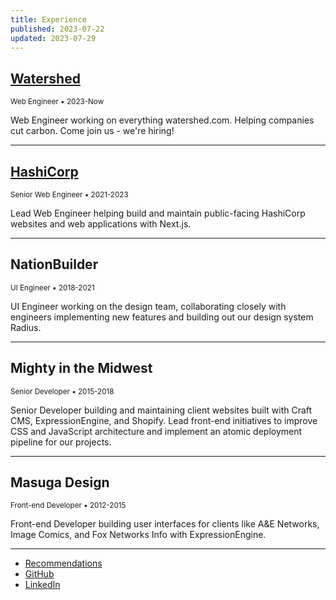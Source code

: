 ```yaml
---
title: Experience
published: 2023-07-22
updated: 2023-07-29
---
```


## [Watershed](/watershed)

<small>Web Engineer &bull; 2023-Now</small>

Web Engineer working on everything watershed.com. Helping companies cut carbon. Come join us - we're hiring!

---

## [HashiCorp](/hashicorp)

<small>Senior Web Engineer &bull; 2021-2023</small>

Lead Web Engineer helping build and maintain public-facing HashiCorp websites and web applications with Next.js.

---

## NationBuilder

<small>UI Engineer &bull; 2018-2021</small>

UI Engineer working on the design team, collaborating closely with engineers implementing new features and building out our design system Radius.

---

## Mighty in the Midwest

<small>Senior Developer &bull; 2015-2018</small>

Senior Developer building and maintaining client websites built with Craft CMS, ExpressionEngine, and Shopify. Lead front-end initiatives to improve CSS and JavaScript architecture and implement an atomic deployment pipeline for our projects.

---

## Masuga Design

<small>Front-end Developer &bull; 2012-2015</small>

Front-end Developer building user interfaces for clients like A&E Networks, Image Comics, and Fox Networks Info with ExpressionEngine.

---

- [Recommendations](/recommendations)
- [GitHub](https://github.com/alexcarpenter)
- [LinkedIn](https://www.linkedin.com/in/imalexcarpenter/)
